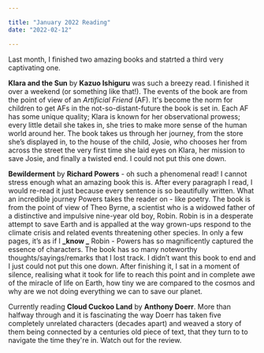 ```yaml
---

title: "January 2022 Reading"
date: "2022-02-12"

---
```


Last month, I finished two amazing books and statrted a third very captivating one. 

**Klara and the Sun** by **Kazuo Ishiguru** was such a breezy read. I finished it over a weekend (or something like that!). 
The events of the book are from the point of view of an _Artificial Friend_ (AF). It's become the norm for children to get AFs 
in the not-so-distant-future the book is set in.  Each AF has some unique quality; Klara is known for her observational prowess; 
every little detail she takes in, she tries to make more sense of the human world around her. The book takes us through her journey, 
from the store she’s displayed in, to the house of the child, Josie, who chooses her from across the street the very first time she 
laid eyes on Klara, her mission to save Josie, and finally a twisted end. I could not put this one down.

**Bewilderment** by **Richard Powers** - oh such a phenomenal read! I cannot stress enough what an amazing book this is. 
After every paragraph I read, I would re-read it just because every sentence is so beautifully written. What an incredible 
journey Powers takes the reader on - like poetry. The book is from the point of view of Theo Byrne, a scientist who is a widowed 
father of a distinctive and impulsive nine-year old boy, Robin. Robin is in a desperate attempt to save Earth and is appalled at 
the way grown-ups respond to the climate crisis and related events threatening other species. In only a few pages, it’s as if 
I **_know _** Robin - Powers has so magnificently captured the essence of characters. The book has so many noteworthy 
thoughts/sayings/remarks that I lost track. I didn’t want this book to end and I just could not put this one down. 
After finishing it, I sat in a moment of silence, realising what it took for life to reach this point and in complete awe of the 
miracle of life on Earth, how tiny we are compared to the cosmos and why are we not doing everything we can to save our planet. 


Currently reading **Cloud Cuckoo Land** by **Anthony Doerr**. More than halfway through and it is fascinating the way Doerr has taken 
five completely unrelated characters (decades apart) and weaved a story of them being connected by a centuries old piece of text, 
that they turn to to navigate the time they're in. Watch out for the review. 

 

